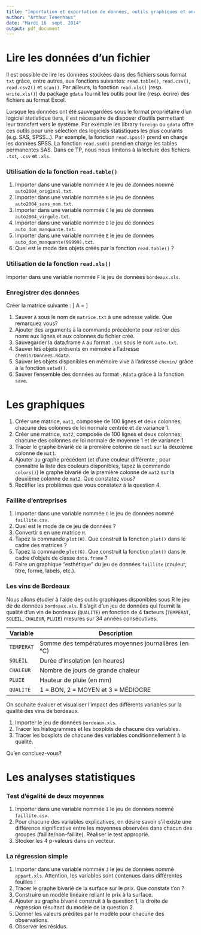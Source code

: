 ```yaml
---
title: "Importation et exportation de données, outils graphiques et analyses statistiques"
author: "Arthur Tenenhaus"
date: "Mardi 16  sept. 2014"
output: pdf_document
---
```


# Lire les données d’un fichier

Il est possible de lire les données stockées dans des fichiers sous format `txt` grâce, entre autres, aux fonctions
suivantes: `read.table()`, `read.csv()`, `read.csv2()` et `scan()`. Par ailleurs, la fonction `read.xls()` (resp. `write.xls()`) du package `gdata` fournit les outils pour lire (resp. écrire) des fichiers au format Excel.

Lorsque les données ont été sauvegardées sous le format propriétaire d'un logiciel statistique tiers, il est nécessaire de disposer d'outils permettant leur transfert vers le système. Par exemple les library `foreign` ou `gdata` offre ces outils pour une sélection des logiciels statistiques les plus courants (e.g. SAS, SPSS...). Par exemple, la fonction `read.spss()` prend en charge les données SPSS. La fonction `read.ssd()` prend en charge les tables permanentes SAS. Dans ce TP, nous nous limitons à la lecture des fichiers `.txt`, `.csv` et `.xls`.

### Utilisation de la fonction `read.table()`

1. Importer dans une variable nommée `A` le jeu de données nommé `auto2004_original.txt`.
2. Importer dans une variable nommée `B` le jeu de données `auto2004_sans_nom.txt`.
3. Importer dans une variable nommée `C` le jeu de données `auto2004_virgule.txt`.
4. Importer dans une variable nommée `D` le jeu de données `auto_don_manquante.txt`.
5. Importer dans une variable nommée `E` le jeu de données `auto_don_manquante(99999).txt`.
6. Quel est le mode des objets créés par la fonction `read.table()` ?

### Utilisation de la fonction `read.xls()`

Importer dans une variable nommée `F` le jeu de données `bordeaux.xls`.

### Enregistrer des données

Créer la matrice suivante :
\[
  A = \left[
    \begin{array}{cccc}
      1 & 2 & 3 & 4\\
      5 & 6 & 7 & 8\\
      9 & 10 & 11 & 12\\
    \end{array} 
  \right]
\]

1. Sauver `A` sous le nom de `matrice.txt` à une adresse valide. Que remarquez vous?
2. Ajouter des arguments à la commande précédente pour retirer des noms aux lignes et aux colonnes du fichier créé.
3. Sauvegarder la data.frame `A` au format `.txt` sous le nom `auto.txt`.
4. Sauver les objets présents en mémoire à l’adresse `chemin/Donnees.Rdata`.
5. Sauver les objets disponibles en mémoire vive à l’adresse `chemin/` grâce à la fonction `setwd()`.
6. Sauver l'ensemble des données au format `.Rdata` grâce à la fonction `save`.

# Les graphiques

1. Créer une matrice, `mat1`, composée de 100 lignes et deux colonnes; chacune des colonnes de loi normale centrée et de variance 1.
2. Créer une matrice, `mat2`, composée de 100 lignes et deux colonnes; chacune des colonnes de loi normale de moyenne 1 et de variance 1.
3. Tracer le graphe bivarié de la première colonne de `mat1` sur la deuxième colonne de `mat1`.
4. Ajouter au graphe précédent (et d’une couleur différente ; pour connaître la liste des couleurs disponibles, tapez la commande `colors()`) le graphe bivarié de la première colonne de `mat2` sur la deuxième colonne de `mat2`. Que constatez vous?
5. Rectifier les problèmes que vous constatez à la question 4.

### Faillite d'entreprises

1. Importer dans une variable nommée `G` le jeu de données nommé `faillite.csv`.
2. Quel est le mode de ce jeu de données ?
3. Convertir `G` en une matrice `H`.
4. Tapez la commande `plot(H)`. Que construit la fonction `plot()` dans le cadre des matrices ?
5. Tapez la commande `plot(G)`. Que construit la fonction `plot()` dans le cadre d'objets de classe `data.frame` ?
6. Faire un graphique "esthétique" du jeu de données `faillite` (couleur, titre, forme, labels, etc.).


### Les vins de Bordeaux

Nous allons étudier à l’aide des outils graphiques disponibles sous R le jeu de de données `bordeaux.xls`. Il s’agit d’un jeu de données qui fournit la qualité d'un vin de bordeaux (`QUALITE`) en fonction de 4 facteurs (`TEMPERAT`, `SOLEIL`, `CHALEUR`, `PLUIE`) mesurés sur 34 années consécutives.

Variable | Description
---------|------------
`TEMPERAT` | Somme des températures moyennes journalières (en °C)
`SOLEIL`   | Durée d’insolation (en heures)
`CHALEUR`  | Nombre de jours de grande chaleur
`PLUIE`    | Hauteur de pluie (en mm)
`QUALITÉ`  | 1 = BON, 2 = MOYEN et 3 = MÉDIOCRE


On souhaite évaluer et visualiser l’impact des différents variables sur la qualité des
vins de bordeaux.

1. Importer le jeu de données `bordeaux.xls`.
2. Tracer les histogrammes et les boxplots de chacune des variables.
3. Tracer les boxplots de chacune des variables conditionnellement à la qualité.

Qu’en concluez-vous?

# Les analyses statistiques

### Test d'égalité de deux moyennes


1. Importer dans une variable nommée `I` le jeu de données nommé `faillite.csv`.
2. Pour chacune des variables explicatives, on désire savoir s'il existe une différence significative entre les moyennes observées dans chacun des groupes (faillite/non-faillite). Réaliser le test approprié. 
3. Stocker les 4 p-valeurs dans un vecteur.

### La régression simple

1. Importer dans une variable nommée `J` le jeu de données nommé `appart.xls`. Attention, les variables sont contenues dans différentes feuilles !
2. Tracer le graphe bivarié de la surface sur le prix. Que constate t’on ?
3. Construire un modèle linéaire reliant le prix à la surface.
4. Ajouter au graphe bivarié construit à la question 1, la droite de régression résultant du modèle de la question 2.
5. Donner les valeurs prédites par le modèle pour chacune des observations.
6. Observer les résidus.

